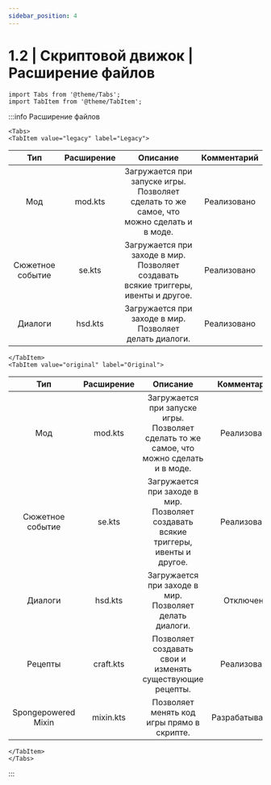 ```yaml
---
sidebar_position: 4
---
```


# 1.2 | Скриптовой движок | Расширение файлов

```mdx-code-block
import Tabs from '@theme/Tabs';
import TabItem from '@theme/TabItem';
```
:::info Расширение файлов
```mdx-code-block
<Tabs>
<TabItem value="legacy" label="Legacy">
```
|         Тип         | Расширение |                                         Описание                                         |   Комментарий   |
|:-------------------:|:----------:|:----------------------------------------------------------------------------------------:|:---------------:|
|         Мод         |  mod.kts   | Загружается при запуске игры. Позволяет сделать то же самое, что можно сделать и в моде. |   Реализовано   |
|  Сюжетное событие   |   se.kts   |   Загружается при заходе в мир. Позволяет создавать всякие триггеры, ивенты и другое.    |   Реализовано   |
|       Диалоги       |  hsd.kts   |                 Загружается при заходе в мир. Позволяет делать диалоги.                  |   Реализовано   |
```mdx-code-block
</TabItem>
<TabItem value="original" label="Original">
```
|         Тип         | Расширение |                                         Описание                                         |   Комментарий   |
|:-------------------:|:----------:|:----------------------------------------------------------------------------------------:|:---------------:|
|         Мод         |  mod.kts   | Загружается при запуске игры. Позволяет сделать то же самое, что можно сделать и в моде. |   Реализовано   |
|  Сюжетное событие   |   se.kts   |   Загружается при заходе в мир. Позволяет создавать всякие триггеры, ивенты и другое.    |   Реализовано   |
|       Диалоги       |  hsd.kts   |                 Загружается при заходе в мир. Позволяет делать диалоги.                  |    Отключено    |
|       Рецепты       | craft.kts  |                Позволяет создавать свои и изменять существующие рецепты.                 |   Реализовано   |
| Spongepowered Mixin | mixin.kts  |                        Позволяет менять код игры прямо в скрипте.                        | Разрабатывается |
```mdx-code-block
</TabItem>
</Tabs>
```
:::
